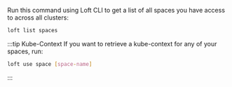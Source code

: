 Run this command using Loft CLI to get a list of all spaces you have access to across all clusters:
```bash
loft list spaces
```

:::tip Kube-Context
If you want to retrieve a kube-context for any of your spaces, run:
```bash
loft use space [space-name]
```
:::